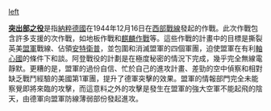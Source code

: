 [[文件:American_290th_Infantry_Regiment_infantrymen_fighting_in_snow_during_the_Battle_of_the_Bulge.jpg|left]]

'''[[突出部之役|突出部之役]]'''是指[[納粹德國|納粹德國]]在1944年12月16日在[[西方戰線|西部戰線]]發起的作戰。此次作戰包含許多支援的次作戰，如地板作戰和[[麒麟作戰|麒麟作戰]]等。這些作戰的計畫中的目標是撕裂英美[[盟軍|盟軍]]戰線、佔領[[安特衛普|安特衛普]]，並包圍和消滅盟軍的四個軍團，迫使盟軍在有利[[軸心國|軸心國]]的條件下和談。阿登戰役的計劃是在極度秘密的情況下完成，幾乎完全無線電靜默。更糟的是，盟軍的過份自信、忙於自己的進攻計畫、差勁的空中偵察和相對缺乏戰鬥經驗的美國第1軍團，提升了德軍突擊的效果。盟軍的情報部門完全未能察覺即將來臨的攻擊，而這意料之外的攻擊是發生在盟軍的強大空軍不能起飛的陰天，由德軍向盟軍防線薄弱部份發起進攻。